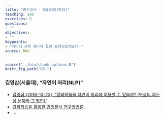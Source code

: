 ```yaml
---
title: "중간고사 - 5월04일(특강)"
teaching: 180
exercises: 0
questions:
- ""
objectives:
- ""
keypoints:
- "데이터 과학 에너지 절반 충전되었어요!!!"
source: Rmd
---
```


```r
source("../bin/chunk-options.R")
knitr_fig_path("05-")
```

### 김영삼(서울대), "자연어 처리(NLP)"  

- [김영삼 (2018-10-23), "강화학습을 자연어 처리에 이용할 수 있을까? (보상의 희소성 문제와 그 방안)"](https://www.youtube.com/watch?reload=9&v=8SCzCkkeymA)
- [강화학습을 활용한 감정분석 연구방법론](https://www.fastcampus.co.kr/data_camp_resch/)
- ...